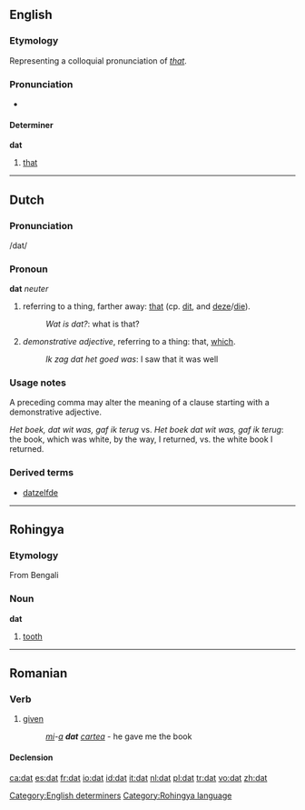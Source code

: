 {{see|DAT|dát|đắt}}
==English==

===Etymology===
Representing a colloquial pronunciation of ''[[that]]''.

===Pronunciation===
*{{IPA|/dæt/}}

====Determiner====
'''dat'''

# {{slang}} [[that]]

[[Category:English determiners]]

----

==Dutch==

===Pronunciation===
/dat/

===Pronoun===
'''dat''' ''neuter''  {{context|demonstrative}}

# referring to a thing, farther away: [[that]] (cp. [[dit]], and [[deze]]/[[die]]).
#: ''Wat is dat?'': what is that?
# ''demonstrative adjective'', referring to a thing: that, [[which]].
#: ''Ik zag dat het goed was'': I saw that it was well

===Usage notes===
A preceding comma may alter the meaning of a clause starting with a demonstrative adjective.

''Het boek, dat wit was, gaf ik terug'' vs. ''Het boek dat wit was, gaf ik terug'': the book, which was white, by the way, I returned, vs. the white book I returned.

===Derived terms===
* [[datzelfde]]

----

==Rohingya==

===Etymology===
From Bengali

===Noun===
'''dat'''

# [[tooth]]

[[Category:Rohingya language]]

----

==Romanian==

===Verb===
{{ro-past|da}}

# [[given]]
#:''[[îmi|mi]]-[[a]] '''dat''' [[cartea]]'' - he gave me the book

====Declension====
{{ro-pp|da}}

[[ca:dat]]
[[es:dat]]
[[fr:dat]]
[[io:dat]]
[[id:dat]]
[[it:dat]]
[[nl:dat]]
[[pl:dat]]
[[tr:dat]]
[[vo:dat]]
[[zh:dat]]